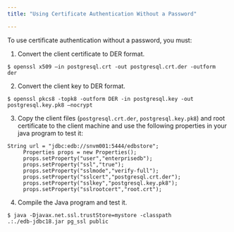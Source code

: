```yaml
---
title: "Using Certificate Authentication Without a Password"

---
```


<div id="using_certificate_authentication_without_a_password" class="registered_link"></div>

To use certificate authentication without a password, you must:

1.  Convert the client certificate to DER format.

```text
$ openssl x509 –in postgresql.crt -out postgresql.crt.der -outform
der
```

2.  Convert the client key to DER format.

```text
$ openssl pkcs8 -topk8 -outform DER -in postgresql.key -out
postgresql.key.pk8 –nocrypt
```

3.  Copy the client files (`postgresql.crt.der`, `postgresql.key.pk8`) and root certificate to the client machine and use the following properties in your java program to test it:

```text
String url = "jdbc:edb://snvm001:5444/edbstore";
     Properties props = new Properties();
     props.setProperty("user","enterprisedb");
     props.setProperty("ssl","true");
     props.setProperty("sslmode","verify-full");
     props.setProperty("sslcert","postgresql.crt.der");
     props.setProperty("sslkey","postgresql.key.pk8");
     props.setProperty("sslrootcert","root.crt");
```

4.  Compile the Java program and test it.

```text
$ java -Djavax.net.ssl.trustStore=mystore -classpath
.:./edb-jdbc18.jar pg_ssl public
```
